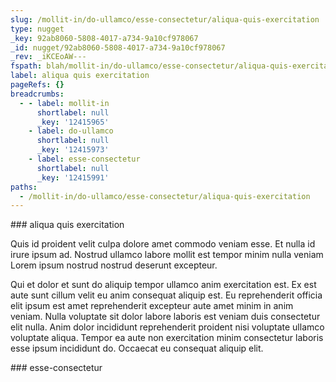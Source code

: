 ```yaml
---
slug: /mollit-in/do-ullamco/esse-consectetur/aliqua-quis-exercitation
type: nugget
_key: 92ab8060-5808-4017-a734-9a10cf978067
_id: nugget/92ab8060-5808-4017-a734-9a10cf978067
_rev: _iKCEoAW---
fspath: blah/mollit-in/do-ullamco/esse-consectetur/aliqua-quis-exercitation.md
label: aliqua quis exercitation
pageRefs: {}
breadcrumbs:
  - - label: mollit-in
      shortlabel: null
      _key: '12415965'
    - label: do-ullamco
      shortlabel: null
      _key: '12415973'
    - label: esse-consectetur
      shortlabel: null
      _key: '12415991'
paths:
  - /mollit-in/do-ullamco/esse-consectetur/aliqua-quis-exercitation
---
```


<NuggetArea>
<Nugget slug="/mollit-in/do-ullamco/esse-consectetur/aliqua-quis-exercitation" type="nugget" _key="92ab8060-5808-4017-a734-9a10cf978067" _id="nugget/92ab8060-5808-4017-a734-9a10cf978067" _rev="_iKCEoAW---" fspath="blah/mollit-in/do-ullamco/esse-consectetur/aliqua-quis-exercitation.md" label="aliqua quis exercitation" paths="/mollit-in/do-ullamco/esse-consectetur/aliqua-quis-exercitation">
<NuggetBody>
### aliqua quis exercitation

Quis id proident velit culpa dolore amet commodo veniam esse. Et nulla id irure ipsum ad. Nostrud ullamco labore mollit est tempor minim nulla veniam Lorem ipsum nostrud nostrud deserunt excepteur.

Qui et dolor et sunt do aliquip tempor ullamco anim exercitation est. Ex est aute sunt cillum velit eu anim consequat aliquip est. Eu reprehenderit officia elit ipsum est amet reprehenderit excepteur aute amet minim in anim veniam. Nulla voluptate sit dolor labore laboris est veniam duis consectetur elit nulla. Anim dolor incididunt reprehenderit proident nisi voluptate ullamco voluptate aliqua. Tempor ea aute non exercitation minim consectetur laboris esse ipsum incididunt do. Occaecat eu consequat aliquip elit.

</NuggetBody>
<Breadcrumbs>
<Crumbs>
<Crumb _key="12415965" label="mollit-in" /><Crumb _key="12415973" label="do-ullamco" /><Crumb _key="12415991" label="esse-consectetur" />
</Crumbs>
</Breadcrumbs>
</Nugget>

<NuggetsInbound>
</NuggetsInbound>
<NuggetsOutbound>
</NuggetsOutbound>
</NuggetArea>
<PassagesInbound>
<Passage direction="inbound" type="passage" _key="12415991" _id="passage/12415991" _rev="_iKCEoAS---" label="esse-consectetur" passage="esse-consectetur" fspath="blah/mollit-in/do-ullamco/esse-consectetur" paths="/mollit-in/do-ullamco/esse-consectetur" slug="/mollit-in/do-ullamco/esse-consectetur">
<NuggetBody>
### esse-consectetur

</NuggetBody>
<Breadcrumbs>
<Crumbs>
<Crumb _key="12415965" label="mollit-in" /><Crumb _key="12415973" label="do-ullamco" />
</Crumbs>
</Breadcrumbs>
</Passage>

</PassagesInbound>
<PassagesOutbound>
</PassagesOutbound>
